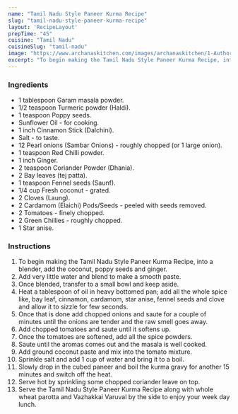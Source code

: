 ---
name: "Tamil Nadu Style Paneer Kurma Recipe"
slug: "tamil-nadu-style-paneer-kurma-recipe"
layout: 'RecipeLayout'
prepTime: "45"
cuisine: "Tamil Nadu"
cuisineSlug: "tamil-nadu"
image: "https://www.archanaskitchen.com/images/archanaskitchen/1-Author/sibyl-archanaskitchen.com/Tamil_Nadu_Style_Paneer_Kurma_Recipe_.jpg"
excerpt: "To begin making the Tamil Nadu Style Paneer Kurma Recipe, into a blender, add the coconut, poppy seeds and ginger"
---

### Ingredients

- 1 tablespoon Garam masala powder.
- 1/2 teaspoon Turmeric powder (Haldi).
- 1 teaspoon Poppy seeds.
- Sunflower Oil - for cooking.
- 1 inch Cinnamon Stick (Dalchini).
- Salt - to taste.
- 12 Pearl onions (Sambar Onions) - roughly chopped (or 1 large onion).
- 1 teaspoon Red Chilli powder.
- 1 inch Ginger.
- 2 teaspoon Coriander Powder (Dhania).
- 2 Bay leaves (tej patta).
- 1 teaspoon Fennel seeds (Saunf).
- 1/4 cup Fresh coconut - grated.
- 2 Cloves (Laung).
- 2 Cardamom (Elaichi) Pods/Seeds - peeled with seeds removed.
- 2 Tomatoes - finely chopped.
- 2 Green Chillies - roughly chopped.
- 1 Star anise.

### Instructions

1. To begin making the Tamil Nadu Style Paneer Kurma Recipe, into a blender, add the coconut, poppy seeds and ginger.
1. Add very little water and blend to make a smooth paste.
1. Once blended, transfer to a small bowl and keep aside.
1. Heat a tablespoon of oil in heavy bottomed pan; add all the whole spice like, bay leaf, cinnamon, cardamom, star anise, fennel seeds and clove and allow it to sizzle for few seconds.
1. Once that is done add chopped onions and saute for a couple of minutes until the onions are tender and the raw smell goes away.
1. Add chopped tomatoes and saute until it softens up.
1. Once the tomatoes are softened, add all the spice powders.
1. Saute until the aromas comes out and the masala is well cooked.
1. Add ground coconut paste and mix into the tomato mixture.
1. Sprinkle salt and add 1 cup of water and bring it to a boil.
1. Slowly drop in the cubed paneer and boil the kurma gravy for another 15 minutes and switch off the heat.
1. Serve hot by sprinkling some chopped coriander leave on top.
1. Serve the Tamil Nadu Style Paneer Kurma Recipe along with whole wheat parotta and Vazhakkai Varuval by the side to enjoy your week day lunch.
